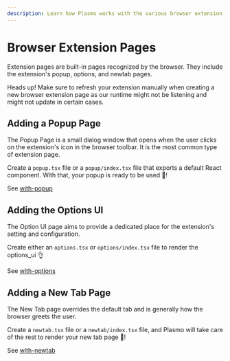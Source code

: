 ```yaml
---
description: Learn how Plasmo works with the various browser extension pages.
---
```


# Browser Extension Pages

Extension pages are built-in pages recognized by the browser. They include the extension's popup, options, and newtab pages.

Heads up! Make sure to refresh your extension manually when creating a new browser extension page as our runtime might not be listening and might not update in certain cases.

## Adding a Popup Page

The Popup Page is a small dialog window that opens when the user clicks on the extension's icon in the browser toolbar. It is the most common type of extension page.

Create a `popup.tsx` file or a `popup/index.tsx` file that exports a default React component. With that, your popup is ready to be used 🚀!

See [with-popup](https://github.com/PlasmoHQ/examples/tree/main/with-popup)

## Adding the Options UI

The Option UI page aims to provide a dedicated place for the extension's setting and configuration.

Create either an `options.tsx` or `options/index.tsx` file to render the options_ui 👌

See [with-options](https://github.com/PlasmoHQ/examples/tree/main/with-options-ui)

## Adding a New Tab Page

The New Tab page overrides the default tab and is generally how the browser greets the user.

Create a `newtab.tsx` file or a `newtab/index.tsx` file, and Plasmo will take care of the rest to render your new tab page 🤘!

See [with-newtab](https://github.com/PlasmoHQ/examples/tree/main/with-newtab)
